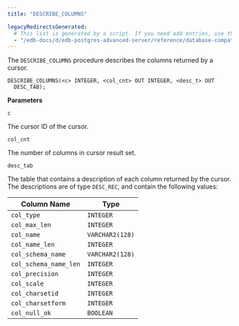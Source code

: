 ```yaml
---
title: "DESCRIBE_COLUMNS"

legacyRedirectsGenerated:
  # This list is generated by a script. If you need add entries, use the `legacyRedirects` key.
  - "/edb-docs/d/edb-postgres-advanced-server/reference/database-compatibility-for-oracle-developers-built-in-package-guide/13/describe_columns.html"
---
```


The `DESCRIBE_COLUMNS` procedure describes the columns returned by a cursor.

```text
DESCRIBE_COLUMNS(<c> INTEGER, <col_cnt> OUT INTEGER, <desc_t> OUT
  DESC_TAB);
```

**Parameters**

`c`

 The cursor ID of the cursor.

`col_cnt`

 The number of columns in cursor result set.

`desc_tab`

 The table that contains a description of each column returned by the cursor. The descriptions are of type `DESC_REC`, and contain the following values:

| Column Name           | Type            |
| --------------------- | --------------- |
| `col_type`            | `INTEGER`       |
| `col_max_len`         | `INTEGER`       |
| `col_name`            | `VARCHAR2(128)` |
| `col_name_len`        | `INTEGER`       |
| `col_schema_name`     | `VARCHAR2(128)` |
| `col_schema_name_len` | `INTEGER`       |
| `col_precision`       | `INTEGER`       |
| `col_scale`           | `INTEGER`       |
| `col_charsetid`       | `INTEGER`       |
| `col_charsetform`     | `INTEGER`       |
| `col_null_ok`         | `BOOLEAN`       |
